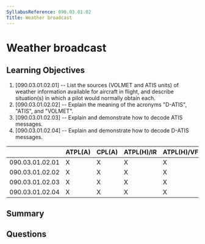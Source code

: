 ```yaml
---
SyllabusReference: 090.03.01.02
Title: Weather broadcast
---
```


# Weather broadcast

## Learning Objectives

1. [090.03.01.02.01] -- List the sources (VOLMET and ATIS units) of weather information available for aircraft in flight, and describe situation(s) in which a pilot would normally obtain each.
2. [090.03.01.02.02] -- Explain the meaning of the acronyms "D-ATIS", "ATIS", and "VOLMET".
3. [090.03.01.02.03] -- Explain and demonstrate how to decode ATIS messages.
4. [090.03.01.02.04] -- Explain and demonstrate how to decode D-ATIS messages.


|                 | ATPL(A) | CPL(A) | ATPL(H)/IR | ATPL(H)/VFR | CPL(H) | IR | CBIR(A) |
|-----------------|---------|--------|------------|-------------|--------|----|---------|
| 090.03.01.02.01 |    X    |    X   |      X     |      X      |   X    | X  |    X    |
| 090.03.01.02.02 |    X    |    X   |      X     |      X      |   X    | X  |    X    |
| 090.03.01.02.03 |    X    |    X   |      X     |      X      |   X    | X  |    X    |
| 090.03.01.02.04 |    X    |    X   |      X     |      X      |   X    | X  |    X    |

## Summary

## Questions
